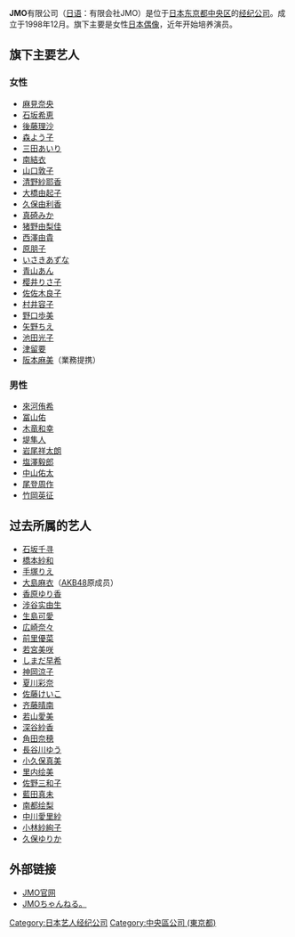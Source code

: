 {{Infobox company
| name                = JMO
| name_en             = 
| logo                = 
| caption             = 
| type                = 有限公司
| traded_as           = 
| ROC_UBN             = 
| original_text       = 
| fate                = 
| predecessor         = 
| successor           = 
| foundation          = 1998年12月
| founder             = 
| defunct             = 
| location            = {{JPN}}東京都中央区築地3-1-8-302
| locations           = 
| area_served         = 
| key_people          = 执行董事：市原賢一
| industry            = [[经纪公司|经纪公司]]
| products            = [[艺人|艺人]]
| services            = 
| revenue             = 
| operating_income    = 
| net_income          = 
| aum                 = <!-- Only used with financial services companies -->
| assets              = 
| equity              = 
| owner               = 
| num_employees       = 5名
| parent              = 
| divisions           = 
| subsid              = 
| homepage            = <!-- {{URL|example.com}} -->
| zip_code            = 〒104-0045
| telephone_no        = 
| slogan              = 
| capital             = 
| market_value        = 
| P/E ratio           = 
| earnings per share  = 
| Net asset value     = 
| accounting_period   = 
| major_shareholder   = 
| footnotes           = 
}}

'''JMO'''有限公司（[[日语|日语]]：有限会社JMO）是位于[[日本|日本]][[东京都|东京都]][[中央区_(东京都)|中央区]]的[[经纪公司|经纪公司]]。成立于1998年12月。旗下主要是女性[[日本偶像|日本偶像]]，近年开始培养演员。

== 旗下主要艺人 ==
=== 女性 ===
* [[麻見奈央|麻見奈央]]
* [[石坂希恵|石坂希恵]]
* [[後藤理沙|後藤理沙]]
* [[森よう子|森よう子]]
* [[三田あいり|三田あいり]]
* [[南結衣|南結衣]]
* [[山口敦子|山口敦子]]
* [[清野紗耶香|清野紗耶香]]
* [[大橋由起子|大橋由起子]]
* [[楢原ゆりか|久保由利香]]
* [[真碕みか|真碕みか]]
* [[猪野由梨佳|猪野由梨佳]]
* [[西澤由貴|西澤由貴]]
* [[原朋子|原朋子]]
* [[いさきあずな|いさきあずな]]
* [[青山あん|青山あん]]
* [[樱井りさ子|樱井りさ子]]
* [[佐佐木良子|佐佐木良子]]
* [[村井容子|村井容子]]
* [[野口歩美|野口歩美]]
* [[矢野ちえ|矢野ちえ]]
* [[池田光子|池田光子]]
* [[津留要|津留要]]
* [[阪本麻美|阪本麻美]]（業務提携）

=== 男性 ===
* [[來河侑希|來河侑希]]
* [[冨山佑|冨山佑]]
* [[木竜和幸|木竜和幸]]
* [[堤隼人|堤隼人]]
* [[岩尾祥太朗|岩尾祥太朗]]
* [[塩澤毅郎|塩澤毅郎]]
* [[中山佑太|中山佑太]]
* [[尾登周作|尾登周作]]
* [[竹岡英征|竹岡英征]]

== 过去所属的艺人 ==
* [[石坂千寻|石坂千寻]]
* [[橋本紗和|橋本紗和]]
* [[手塚りえ|手塚りえ]]
* [[大島麻衣|大島麻衣]]（[[AKB48|AKB48]]原成员）
* [[香原ゆり香|香原ゆり香]]
* [[涉谷实由生|涉谷实由生]]
* [[生島可愛|生島可愛]]
* [[広崎奈々|広崎奈々]]
* [[前里優菜|前里優菜]]
* [[若宮美咲|若宮美咲]]
* [[しまだ早希|しまだ早希]]
* [[神岡涼子|神岡涼子]]
* [[夏川彩奈|夏川彩奈]]
* [[佐藤けいこ|佐藤けいこ]]
* [[齐藤晴南|齐藤晴南]]
* [[若山愛美|若山愛美]]
* [[深谷紗香|深谷紗香]]
* [[角田奈穂|角田奈穂]]
* [[長谷川ゆう|長谷川ゆう]]
* [[小久保真美|小久保真美]]
* [[里内绘美|里内绘美]]
* [[佐野三和子|佐野三和子]]
* [[藍田真未|藍田真未]]
* [[南都绘梨|南都绘梨]]
* [[中川愛里紗|中川愛里紗]]
* [[小林紗絢子|小林紗絢子]]
* [[久保ゆりか|久保ゆりか]]

== 外部链接 ==
* [https://web.archive.org/web/20070928033646/http://www.jmo.co.jp/ JMO官网]
* [http://www.youtube.com/user/boukenoutv JMOちゃんねる。] {{Wayback|url=http://www.youtube.com/user/boukenoutv |date=20160923064503 }}



{{DEFAULTSORT:JMO}}
[[Category:日本艺人经纪公司|Category:日本艺人经纪公司]]
[[Category:中央區公司_(東京都)|Category:中央區公司 (東京都)]]